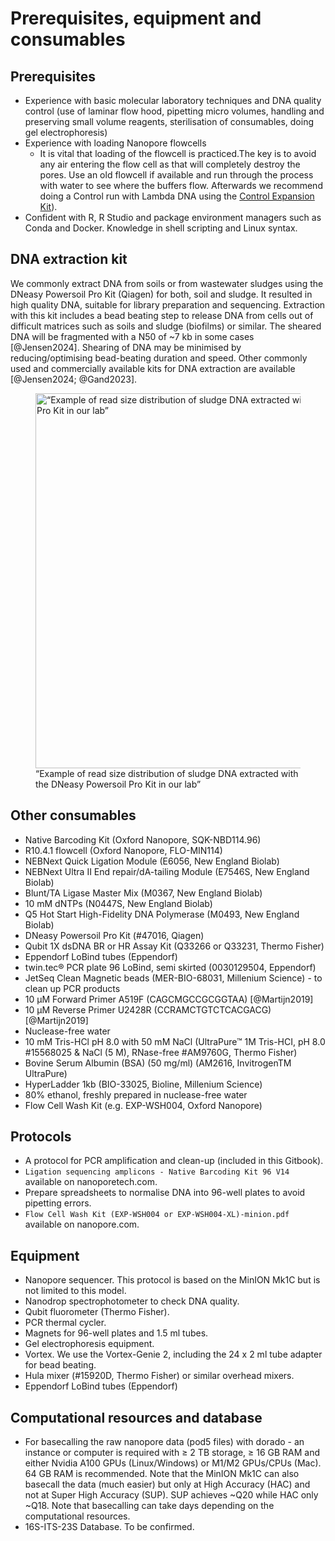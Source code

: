 # Prerequisites, equipment and consumables {#prerequisites}

## Prerequisites

-   Experience with basic molecular laboratory techniques and DNA quality control (use of laminar flow hood, pipetting micro volumes, handling and preserving small volume reagents, sterilisation of consumables, doing gel electrophoresis)
-   Experience with loading Nanopore flowcells
    -   It is vital that loading of the flowcell is practiced.The key is to avoid any air entering the flow cell as that will completely destroy the pores. Use an old flowcell if available and run through the process with water to see where the buffers flow. Afterwards we recommend doing a Control run with Lambda DNA using the [Control Expansion Kit](https://store.nanoporetech.com/control-expansion.html)).
-   Confident with R, R Studio and package environment managers such as Conda and Docker. Knowledge in shell scripting and Linux syntax.

## DNA extraction kit

We commonly extract DNA from soils or from wastewater sludges using the DNeasy Powersoil Pro Kit (Qiagen) for both, soil and sludge. It resulted in high quality DNA, suitable for library preparation and sequencing. Extraction with this kit includes a bead beating step to release DNA from cells out of difficult matrices such as soils and sludge (biofilms) or similar. The sheared DNA will be fragmented with a N50 of \~7 kb in some cases [@Jensen2024]. Shearing of DNA may be minimised by reducing/optimising bead-beating duration and speed. Other commonly used and commercially available kits for DNA extraction are available [@Jensen2024; @Gand2023].

!["Example of read size distribution of sludge DNA extracted with the DNeasy Powersoil Pro Kit in our lab"](./img/readsize.png){width="600"}

## Other consumables

-   Native Barcoding Kit (Oxford Nanopore, SQK-NBD114.96)\
-   R10.4.1 flowcell (Oxford Nanopore, FLO-MIN114)
-   NEBNext Quick Ligation Module (E6056, New England Biolab)
-   NEBNext Ultra II End repair/dA-tailing Module (E7546S, New England Biolab)
-   Blunt/TA Ligase Master Mix (M0367, New England Biolab)
-   10 mM dNTPs (N0447S, New England Biolab)
-   Q5 Hot Start High-Fidelity DNA Polymerase (M0493, New England Biolab)
-   DNeasy Powersoil Pro Kit (#47016, Qiagen)
-   Qubit 1X dsDNA BR or HR Assay Kit (Q33266 or Q33231, Thermo Fisher)
-   Eppendorf LoBind tubes (Eppendorf)
-   twin.tec® PCR plate 96 LoBind, semi skirted (0030129504, Eppendorf)
-   JetSeq Clean Magnetic beads (MER-BIO-68031, Millenium Science) - to clean up PCR products
-   10 µM Forward Primer A519F (CAGCMGCCGCGGTAA) [@Martijn2019]
-   10 µM Reverse Primer U2428R (CCRAMCTGTCTCACGACG) [@Martijn2019]
-   Nuclease-free water
-   10 mM Tris-HCl pH 8.0 with 50 mM NaCl (UltraPure™ 1M Tris-HCI, pH 8.0 #15568025 & NaCl (5 M), RNase-free #AM9760G, Thermo Fisher)
-   Bovine Serum Albumin (BSA) (50 mg/ml) (AM2616, InvitrogenTM UltraPure)
-   HyperLadder 1kb (BIO-33025, Bioline, Millenium Science)
-   80% ethanol, freshly prepared in nuclease-free water
-   Flow Cell Wash Kit (e.g. EXP-WSH004, Oxford Nanopore)

## Protocols

-   A protocol for PCR amplification and clean-up (included in this Gitbook).
-   `Ligation sequencing amplicons - Native Barcoding Kit 96 V14` available on nanoporetech.com.
-   Prepare spreadsheets to normalise DNA into 96-well plates to avoid pipetting errors.
-   `Flow Cell Wash Kit (EXP-WSH004 or EXP-WSH004-XL)-minion.pdf` available on nanopore.com.

## Equipment

-   Nanopore sequencer. This protocol is based on the MinION Mk1C but is not limited to this model.
-   Nanodrop spectrophotometer to check DNA quality.
-   Qubit fluorometer (Thermo Fisher).
-   PCR thermal cycler.
-   Magnets for 96-well plates and 1.5 ml tubes.
-   Gel electrophoresis equipment.
-   Vortex. We use the Vortex-Genie 2, including the 24 x 2 ml tube adapter for bead beating.
-   Hula mixer (#15920D, Thermo Fisher) or similar overhead mixers.
-   Eppendorf LoBind tubes (Eppendorf)

## Computational resources and database

-   For basecalling the raw nanopore data (pod5 files) with dorado - an instance or computer is required with ≥ 2 TB storage, ≥ 16 GB RAM and either Nvidia A100 GPUs (Linux/Windows) or M1/M2 GPUs/CPUs (Mac). 64 GB RAM is recommended. Note that the MinION Mk1C can also basecall the data (much easier) but only at High Accuracy (HAC) and not at Super High Accuracy (SUP). SUP achieves \~Q20 while HAC only \~Q18. Note that basecalling can take days depending on the computational resources.
-   16S-ITS-23S Database. To be confirmed.
